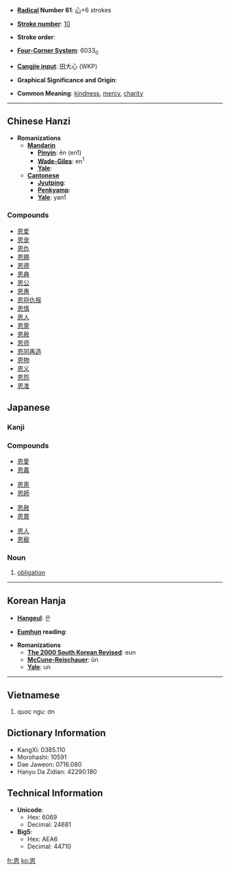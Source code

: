 * '''[[Wiktionary:Chinese radical index| Radical]] Number 61''': [[Wiktionary:Chinese radical index 心|心]]+6 strokes

* '''[[Wiktionary:Chinese total strokes index|Stroke number]]''': [[Wiktionary:Chinese total strokes index 10|10]]

* '''Stroke order''': 

* '''[[Wiktionary:Chinese four corner index|Four-Corner System]]''': 6033<sub>0</sub>

* '''[[Wiktionary:Chinese Cangjie index|Cangjie input]]''': 田大心 (WKP)

* '''Graphical Significance and Origin''': 

* '''Common Meaning''': [[kindness]], [[mercy]], [[charity]]

----

== Chinese Hanzi ==

* '''Romanizations'''
** '''[[Mandarin]]'''
*** '''[[Pinyin]]''': ēn (en1)
*** '''[[Wade-Giles]]''': en<sup>1</sup>
*** '''[[Yale]]''': 
** '''[[Cantonese]]'''
*** '''[[Jyutping]]''':
*** '''[[Penkyamp]]''': 
*** '''[[Yale]]''': yan1

===Compounds===
*[[恩爱]]
*[[恩宠]]
*[[恩仇]]
*[[恩赐]]
*[[恩德]]
*[[恩典]]
*[[恩公]]
*[[恩惠]]
*[[恩将仇报]]
*[[恩情]]
*[[恩人]]
*[[恩荣]]
*[[恩赦]]
*[[恩师]]
*[[恩同再造]]
*[[恩物]]
*[[恩义]]
*[[恩怨]]
*[[恩准]]

==Japanese==
===Kanji===
{{kanji|[[おん]] (on)|[[めぐむ]] (megumu)|grade=5}}
===Compounds===
{{top4}}
*[[恩愛]]
*[[恩義]]
{{mid4}}
*[[恩恵]]
*[[恩師]]
{{mid4}}
*[[恩赦]]
*[[恩賞]]
{{mid4}}
*[[恩人]]
*[[恩寵]]
{{bottom}}

===Noun===
{{ja-noun|k|hira=おん|rom=on}}
# [[obligation]]

----

== Korean Hanja ==

* '''[[Hangeul]]''': 은

* '''[[Eumhun]] reading''': 

* '''Romanizations'''
** '''[[The 2000 South Korean Revised Romanization|The 2000 South Korean Revised]]''': eun
** '''[[McCune-Reischauer]]''': ŭn
** '''[[Yale]]''': un

----

==Vietnamese==

# quoc ngu: ơn

== Dictionary Information ==

* KangXi: 0385.110
* Morohashi: 10591
* Dae Jaweon: 0716.080
* Hanyu Da Zidian: 42290.180

== Technical Information ==

* '''Unicode''':
** Hex: 6069
** Decimal: 24681
* '''Big5''':
** Hex: AEA6
** Decimal: 44710

[[fr:恩]]
[[ko:恩]]